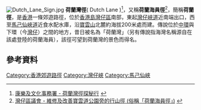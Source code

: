 {{Reqinfobox|time=2011-10-20T03:18:39+00:00}}
[[File:Dutch_Lane_Sign.jpg|thumb]]
'''荷蘭灣徑'''( Dutch Lane )<ref>[http://www.lcsd.gov.hk/healthy/hiking/b5/road_old10.php 康樂及文化事務署 - 荷蘭灣徑探秘行] {{webarchive|url=https://web.archive.org/web/20081202135329/http://www.lcsd.gov.hk/healthy/hiking/b5/road_old10.php |date=2008-12-02 }}</ref>，又稱'''荷蘭海員徑'''<ref>[http://www.districtcouncils.gov.hk/wc_d/audio2008-2011/DWFMC/9th/9th.htm 灣仔區議會 - 維修及改善寶雲道公園旁的行山徑 (俗稱「荷蘭海員徑」)] {{webarchive|url=https://web.archive.org/web/20090610154919/http://www.districtcouncils.gov.hk/wc_d/audio2008-2011/DWFMC/9th/9th.htm |date=2009-06-10 }}</ref>，簡稱'''荷蘭徑'''，是[[香港|香港]]一條郊遊路徑，位於[[香港島|香港島]][[灣仔區|灣仔區]]南部，東起[[灣仔峽道|灣仔峽道]]近南端出口，西至[[馬己仙峽道|馬己仙峽道]]近食水配水庫，沿[[寶雲山|寶雲山]]北麓約海拔200米處而建。傳說位於[[中環|中環]]與下環（今[[灣仔|灣仔]]）之間的地方，昔日被名為「荷蘭灣」（另有傳說指海灣名稱源自在該處登陸的荷蘭海員），該徑可望到荷蘭灣的景色而得名。

==參考資料==
{{reflist}}

[[Category:香港郊遊路徑|Category:香港郊遊路徑]]
[[Category:灣仔峽|Category:灣仔峽]]
[[Category:馬己仙峽|Category:馬己仙峽]]